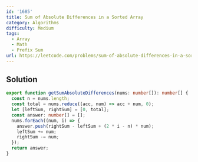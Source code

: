 ```yaml
---
id: '1685'
title: Sum of Absolute Differences in a Sorted Array
category: Algorithms
difficulty: Medium
tags:
  - Array
  - Math
  - Prefix Sum
url: https://leetcode.com/problems/sum-of-absolute-differences-in-a-sorted-array
---
```


## Solution

```typescript showLineNumbers
export function getSumAbsoluteDifferences(nums: number[]): number[] {
  const n = nums.length;
  const total = nums.reduce((acc, num) => acc + num, 0);
  let [leftSum, rightSum] = [0, total];
  const answer: number[] = [];
  nums.forEach((num, i) => {
    answer.push(rightSum - leftSum + (2 * i - n) * num);
    leftSum += num;
    rightSum -= num;
  });
  return answer;
}
```
